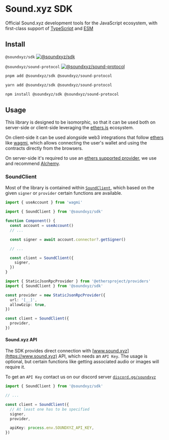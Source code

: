 # Sound.xyz SDK

Official Sound.xyz development tools for the JavaScript ecosystem, with first-class support of [TypeScript](https://www.typescriptlang.org) and [ESM](https://nodejs.org/api/esm.html)

## Install

`@soundxyz/sdk` [![@soundxyz/sdk](https://badge.fury.io/js/@soundxyz%2Fsdk.svg)](https://badge.fury.io/js/@soundxyz%2Fsdk)

`@soundxyz/sound-protocol` [![@soundxyz/sound-protocol](https://badge.fury.io/js/@soundxyz%2Fsound-protocol.svg)](https://badge.fury.io/js/@soundxyz%2Fsound-protocol)

```sh
pnpm add @soundxyz/sdk @soundxyz/sound-protocol
```

```sh
yarn add @soundxyz/sdk @soundxyz/sound-protocol
```

```sh
npm install @soundxyz/sdk @soundxyz/sound-protocol
```

## Usage

This library is designed to be isomorphic, so that it can be used both on server-side or client-side leveraging the [ethers.js](https://ethers.org) ecosystem.

On client-side it can be used alongside web3 integrations that follow [ethers](https://www.npmjs.com/package/ethers) like [wagmi](https://wagmi.sh/), which allows connecting the user's wallet and using the contracts directly from the browsers.

On server-side it's required to use an [ethers supported provider](https://docs.ethers.io/v5/api-keys/), we use and recommend [Alchemy](https://www.alchemy.com/).

### SoundClient

Most of the library is contained within [`SoundClient`](/sdk/sound-client), which based on the given `signer` or `provider` certain functions are available.

```ts
import { useAccount } from 'wagmi'

import { SoundClient } from '@soundxyz/sdk'

function Component() {
  const account = useAccount()
  // ...

  const signer = await account.connector?.getSigner()

  // ...

  const client = SoundClient({
    signer,
  })
}
```

```ts
import { StaticJsonRpcProvider } from '@ethersproject/providers'
import { SoundClient } from '@soundxyz/sdk'

const provider = new StaticJsonRpcProvider({
  url: '[__]',
  allowGzip: true,
})

const client = SoundClient({
  provider,
})
```

#### Sound.xyz API

The SDK provides direct connection with [www.sound.xyz](https://www.sound.xyz) API, which needs an `API Key`. The usage is optional, but certain functions like getting associated audio or images will require it.

To get an `API Key` contact us on our discord server [`discord.gg/soundxyz`](https://discord.gg/soundxyz)

```ts
import { SoundClient } from '@soundxyz/sdk'

// ...

const client = SoundClient({
  // At least one has to be specified
  signer,
  provider,

  apiKey: process.env.SOUNDXYZ_API_KEY,
})
```
